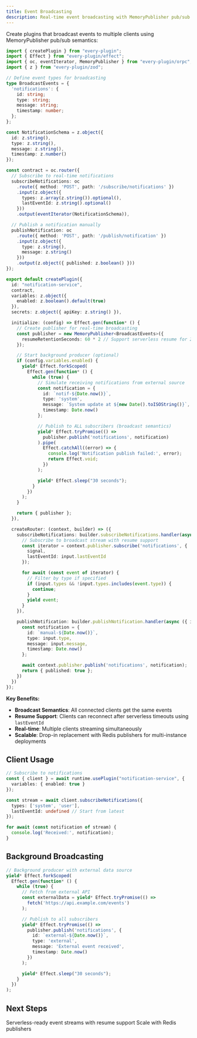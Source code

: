 ```yaml
---
title: Event Broadcasting
description: Real-time event broadcasting with MemoryPublisher pub/sub semantics
---
```


Create plugins that broadcast events to multiple clients using MemoryPublisher pub/sub semantics:

```typescript
import { createPlugin } from "every-plugin";
import { Effect } from "every-plugin/effect";
import { oc, eventIterator, MemoryPublisher } from "every-plugin/orpc";
import { z } from "every-plugin/zod";

// Define event types for broadcasting
type BroadcastEvents = {
  'notifications': {
    id: string;
    type: string;
    message: string;
    timestamp: number;
  };
};

const NotificationSchema = z.object({
  id: z.string(),
  type: z.string(),
  message: z.string(),
  timestamp: z.number()
});

const contract = oc.router({
  // Subscribe to real-time notifications
  subscribeNotifications: oc
    .route({ method: 'POST', path: '/subscribe/notifications' })
    .input(z.object({
      types: z.array(z.string()).optional(),
      lastEventId: z.string().optional()
    }))
    .output(eventIterator(NotificationSchema)),

  // Publish a notification manually
  publishNotification: oc
    .route({ method: 'POST', path: '/publish/notification' })
    .input(z.object({
      type: z.string(),
      message: z.string()
    }))
    .output(z.object({ published: z.boolean() }))
});

export default createPlugin({
  id: "notification-service",
  contract,
  variables: z.object({
    enabled: z.boolean().default(true)
  }),
  secrets: z.object({ apiKey: z.string() }),

  initialize: (config) => Effect.gen(function* () {
    // Create publisher for real-time broadcasting
    const publisher = new MemoryPublisher<BroadcastEvents>({
      resumeRetentionSeconds: 60 * 2 // Support serverless resume for 2 minutes
    });

    // Start background producer (optional)
    if (config.variables.enabled) {
      yield* Effect.forkScoped(
        Effect.gen(function* () {
          while (true) {
            // Simulate receiving notifications from external source
            const notification = {
              id: `notif-${Date.now()}`,
              type: 'system',
              message: `System update at ${new Date().toISOString()}`,
              timestamp: Date.now()
            };

            // Publish to ALL subscribers (broadcast semantics)
            yield* Effect.tryPromise(() =>
              publisher.publish('notifications', notification)
            ).pipe(
              Effect.catchAll((error) => {
                console.log('Notification publish failed:', error);
                return Effect.void;
              })
            );

            yield* Effect.sleep("30 seconds");
          }
        })
      );
    }

    return { publisher };
  }),

  createRouter: (context, builder) => ({
    subscribeNotifications: builder.subscribeNotifications.handler(async function* ({ input, signal }) {
      // Subscribe to broadcast stream with resume support
      const iterator = context.publisher.subscribe('notifications', {
        signal,
        lastEventId: input.lastEventId
      });

      for await (const event of iterator) {
        // Filter by type if specified
        if (input.types && !input.types.includes(event.type)) {
          continue;
        }
        yield event;
      }
    }),

    publishNotification: builder.publishNotification.handler(async ({ input }) => {
      const notification = {
        id: `manual-${Date.now()}`,
        type: input.type,
        message: input.message,
        timestamp: Date.now()
      };

      await context.publisher.publish('notifications', notification);
      return { published: true };
    })
  })
});
```

**Key Benefits:**
- **Broadcast Semantics**: All connected clients get the same events
- **Resume Support**: Clients can reconnect after serverless timeouts using `lastEventId`
- **Real-time**: Multiple clients streaming simultaneously
- **Scalable**: Drop-in replacement with Redis publishers for multi-instance deployments

## Client Usage

```typescript
// Subscribe to notifications
const { client } = await runtime.usePlugin("notification-service", {
  variables: { enabled: true }
});

const stream = await client.subscribeNotifications({
  types: ['system', 'user'],
  lastEventId: undefined // Start from latest
});

for await (const notification of stream) {
  console.log('Received:', notification);
}
```

## Background Broadcasting

```typescript
// Background producer with external data source
yield* Effect.forkScoped(
  Effect.gen(function* () {
    while (true) {
      // Fetch from external API
      const externalData = yield* Effect.tryPromise(() =>
        fetch('https://api.example.com/events')
      );

      // Publish to all subscribers
      yield* Effect.tryPromise(() =>
        publisher.publish('notifications', {
          id: `external-${Date.now()}`,
          type: 'external',
          message: 'External event received',
          timestamp: Date.now()
        })
      );

      yield* Effect.sleep("30 seconds");
    }
  })
);
```

## Next Steps

<Cards>
  <Card title="Serverless Streaming" href="/docs/recipes/serverless-streaming">
    Serverless-ready event streams with resume support
  </Card>
  <Card title="Scaling" href="/docs/recipes/scaling">
    Scale with Redis publishers
  </Card>
</Cards>
